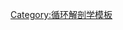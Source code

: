 {{Navbox
 | name = Veins
 | title = [[腹|腹部]]及[[骨盆]]之[[静脉]] ([[解剖學術語|TA A12.3.09–10, 12]]、[[格雷解剖學主題列表：VII靜脈#髂外靜脈|GA 7.672]])
 | state = {{{state|autocollapse}}}

 | titlestyle = background-color: #add8e6
 | groupstyle = background:#bde; 
 | listclass = hlist

 | group2 = 至{{le|奇静脉|Azygos vein}}系統
 | list2 =
* {{le|腰升靜脈|Ascending lumbar vein}}
** {{le|肋下靜脈|Subcostal vein}}(亞前緣脈)

 | group4 = [[下腔靜脈]](IVC)<br>({{le|全身靜脈系統|Systemic venous system}})
 | list4 = {{Navbox subgroup
   | groupstyle = background-color: #add8e6

   | group1 = 至IVC或左腎靜脈
   | list1 =
* {{le|膈下靜脈|Inferior phrenic vein}}
* {{le|肝靜脈|Hepatic veins}}
** {{le|肝中央靜脈|Central veins of liver}}
** {{le|肝竇狀隙|Liver sinusoid}}
* {{le|腎上腺靜脈|Suprarenal veins}}
* {{le|腎靜脈|Renal vein}}
* {{le|生殖腺靜脈|Gonadal vein}}
** [[卵巢靜脈]]♀/[[精索靜脈]]♂
** {{le|蔓狀靜脈叢|Pampiniform plexus}}♂
* {{le|腰靜脈|Lumbar veins}}
* {{le|髂總靜脈|Common iliac vein}}

   | group3 = {{le|髂總靜脈|Common iliac vein}}
   | list3 = {{Navbox subgroup
     | groupstyle = background-color: #add8e6

     | group1 = 未成對
     | list1 =
* {{le|骶正中靜脈|Median sacral vein}}

     | group2 = {{le|髂內靜脈|Internal iliac vein}}
     | list2 = {{Navbox subgroup
       | groupstyle = background-color: #add8e6

       | group1 = {{nobold|''後部：''}}
       | list1 =
* {{le|髂腰靜脈|Iliolumbar vein}}
* {{le|臀上靜脈|Superior gluteal veins}}
* {{le|骶外側靜脈|Lateral sacral veins}}

       | group2 = {{nobold|''前部：''}}
       | list2 =
* {{le|臀下靜脈|Inferior gluteal veins}}
* {{le|閉孔靜脈|Obturator veins}}
* {{le|子宮靜脈|Uterine veins}}♀
** {{le|子宮靜脈叢|Uterine venous plexus}}♀
* {{le|膀胱靜脈|Vesical veins}}
** {{le|膀胱靜脈叢|Vesical venous plexus}}
** {{le|前列腺靜脈叢|Prostatic venous plexus}}♂
** {{le|陰莖背靜脈|Dorsal veins of the penis}}♂/{{le|陰蒂背深靜脈|Deep dorsal vein of clitoris}}♀
** {{le|陰囊後靜脈|Posterior scrotal veins}}♂/{{le|陰唇後靜脈|Posterior labial veins}}♀
* {{le|陰道靜脈叢|Vaginal venous plexus}}♀
* {{le|直腸中靜脈|Middle rectal veins}}
* {{le|陰部內靜脈|Internal pudendal veins}}
** {{le|直腸下靜脈|Inferior rectal veins}}
** {{le|陰莖球靜脈|Vein of bulb of penis}}♂/{{le|陰部內靜脈|Internal pudendal veins}}♀
* {{le|直腸靜脈叢|Rectal venous plexus}}

     }}

     | group3 = {{le|髂外靜脈|External iliac vein}}
     | list3 =
* {{le|腹壁下靜脈|Inferior epigastric vein}}
* {{le|旋髂深靜脈|Deep circumflex iliac vein}}

   }}

   | group4 = [[微静脉|細靜脈]]
   | list4 =
* [[caeruleola細靜脈]]
* [[viridicula細靜脈]]
* [[purpuraceola細靜脈]]
* [[roseola細靜脈]]

 }}

 | group6 = [[肝門靜脈]]<br>({{le|肝門靜脈系統|Hepatic portal system}})
 | list6 = {{Navbox subgroup
   | groupstyle = background-color: #add8e6

   | group1 = {{le|脾靜脈|Splenic vein}}
   | list1 =
* {{le|胃短靜脈|Short gastric veins}}
* {{le|胃網膜左靜脈|Left gastroepiploic vein}}
* {{le|胰靜脈|Pancreatic veins}}
* [[腸系膜下靜脈]]
** {{le|直腸上靜脈|Superior rectal vein}}
** {{le|左結腸靜脈|Left colic vein}}

   | group2 = {{le|腸系膜上靜脈|Superior mesenteric vein}}
   | list2 =
* {{le|胃網膜右靜脈|Right gastroepiploic vein}}
* {{le|胰十二指腸靜脈|Pancreaticoduodenal veins}}
* {{le|空腸靜脈|Jejunal veins}}
* {{le|迴腸靜脈|Ileal veins}}
* {{le|中結腸靜脈|Middle colic vein}}
* {{le|右結腸靜脈|Right colic vein}}
* {{le|回結腸靜脈|Ileocolic vein}}
** {{le|闌尾靜脈|Appendicular vein}}

   | group3 = 直接
   | list3 =
* {{le|膽囊靜脈|Cystic vein}}
* {{le|胃左靜脈|Left gastric vein}}/{{le|食管靜脈|Esophageal veins}}
* {{le|胃右靜脈|Right gastric vein}}
* {{le|附臍靜脈|Paraumbilical vein}}(臍旁靜脈)

 }}

 | belowstyle = background: transparent; padding: 0px;
 | below = {{Vascular navs}}

}}<noinclude>
{{collapsible option}}

[[Category:循环解剖学模板]]
</noinclude>